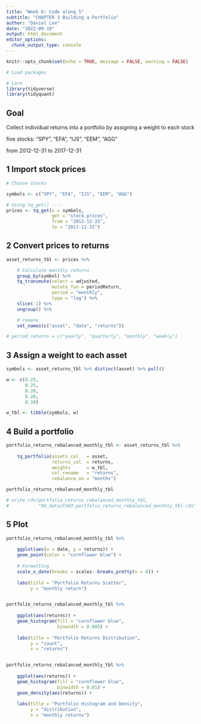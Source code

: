 ```yaml
---
title: "Week 6: Code along 5"
subtitle: "CHAPTER 3 Building a Portfolio"
author: "Daniel Lee"
date: "2022-09-19"
output: html_document
editor_options: 
  chunk_output_type: console
---
```


```r
knitr::opts_chunk$set(echo = TRUE, message = FALSE, warning = FALSE)
```

```r
# Load packages

# Core
library(tidyverse)
library(tidyquant)

```

## Goal
Collect individual returns into a portfolio by assigning a weight to each stock

five stocks: "SPY", "EFA", "IJS", "EEM", "AGG"

from 2012-12-31 to 2017-12-31

## 1 Import stock prices

```r
# Choose stocks

symbols <- c("SPY", "EFA", "IJS", "EEM", "AGG")

# Using tq_get() ----
prices <- tq_get(x = symbols,
                 get = "stock.prices",
                 from = "2012-12-31",
                 to = "2017-12-31")

```

## 2 Convert prices to returns

```r
asset_returns_tbl <- prices %>%

    # Calculate monthly returns
    group_by(symbol) %>%
    tq_transmute(select = adjusted,
                 mutate_fun = periodReturn,
                 period = "monthly",
                 type = "log") %>%
    slice(-1) %>%
    ungroup() %>%

    # remane
    set_names(c("asset", "date", "returns"))

# period_returns = c("yearly", "quarterly", "monthly", "weekly")
```

## 3 Assign a weight to each asset

```r
symbols <- asset_returns_tbl %>% distinct(asset) %>% pull()

w <- c(0.25,
       0.25,
       0.20,
       0.20,
       0.10)

w_tbl <- tibble(symbols, w)
```

## 4 Build a portfolio

```r
portfolio_returns_rebalanced_monthly_tbl <- asset_returns_tbl %>%
    
    tq_portfolio(assets_col   = asset,
                 returns_col  = returns,
                 weights      = w_tbl,
                 col_rename   = "returns",
                 rebalance_on = "months")

portfolio_returns_rebalanced_monthly_tbl

# write_rds(portfolio_returns_rebalanced_monthly_tbl,
#           "00_data/Ch03_portfolio_returns_rebalanced_monthly_tbl.rds")
```

## 5 Plot

```r
portfolio_returns_rebalanced_monthly_tbl %>%
    
    ggplot(aes(x = date, y = returns)) +
    geom_point(color = "cornflower blue") +
    
    # Formatting
    scale_x_date(breaks = scales::breaks_pretty(n = 6)) +
    
    labs(title = "Portfolio Returns Scatter",
         y = "monthly return")


portfolio_returns_rebalanced_monthly_tbl %>%
    
    ggplot(aes(returns)) +
    geom_histogram(fill = "cornflower blue",
                   binwidth = 0.005) +
    
    labs(title = "Portfolio Returns Distribution",
         y = "count",
         x = "returns")


portfolio_returns_rebalanced_monthly_tbl %>%
    
    ggplot(aes(returns)) +
    geom_histogram(fill = "cornflower blue",
                   binwidth = 0.01) +
    geom_density(aes(returns)) +
    
    labs(title = "Portfolio Histogram and Density",
         y = "distribution",
         x = "monthly returns")

```

